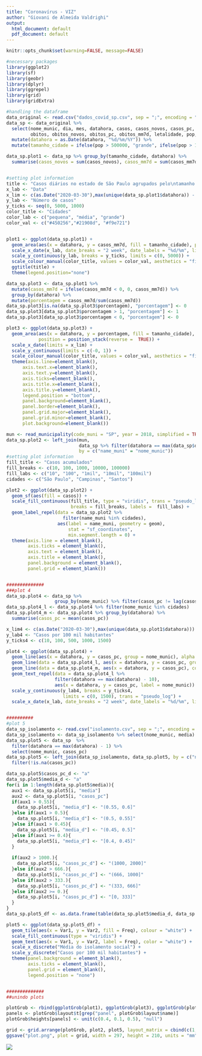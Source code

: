 ```yaml
---
title: "Coronavírus - VIZ"
author: "Giovani de Almeida Valdrighi"
output:
  html_document: default
  pdf_document: default
---
```


```r
knitr::opts_chunk$set(warning=FALSE, message=FALSE)
```


```r
#necessary packages
library(ggplot2)
library(sf)
library(geobr)
library(dplyr)
library(ggrepel)
library(grid)
library(gridExtra)
```

```r
#handling the dataframe
data_original <- read.csv("dados_covid_sp.csv", sep = ";", encoding = "UTF-8")
data_sp <- data_original %>%
  select(nome_munic, dia, mes, datahora, casos, casos_novos, casos_pc, casos_mm7d, 
         obitos, obitos_novos, obitos_pc, obitos_mm7d, letalidade, pop, pop_60, semana_epidem) %>%
  mutate(datahora = as.Date(datahora, "%d/%m/%Y")) %>%
  mutate(tamanho_cidade = ifelse(pop > 500000, "grande", ifelse(pop > 100000, "média", "pequena")))

data_sp.plot1 <- data_sp %>% group_by(tamanho_cidade, datahora) %>%
  summarise(casos_novos = sum(casos_novos), casos_mm7d = sum(casos_mm7d))


#setting plot information
title <- "Casos diários no estado de São Paulo agrupados pelo\ntamanho das cidades (pop.)"
x_lab <- "Data"
x_lim <- c(as.Date("2020-03-30"),max(unique(data_sp.plot1$datahora)) - 7)
y_lab <- "Número de casos"
y_ticks <- seq(0, 5000, 1000)
color_title <- "Cidades"
color_lab <- c("pequena", "média", "grande")
color_val <- c("#450256","#21908d", "#f9e721")


plot1 <- ggplot(data_sp.plot1) +
  geom_area(aes(x = datahora, y = casos_mm7d, fill = tamanho_cidade), position = position_stack(reverse = TRUE)) +
  scale_x_date(x_lab, date_breaks = "2 week", date_labels = "%d/%m", limits = x_lim) +
  scale_y_continuous(y_lab, breaks = y_ticks, limits = c(0, 5000)) +
  scale_colour_manual(color_title, values = color_val, aesthetics = "fill") +
  ggtitle(title) +
  theme(legend.position="none")

data_sp.plot3 <- data_sp.plot1 %>% 
  mutate(casos_mm7d = ifelse(casos_mm7d < 0, 0, casos_mm7d)) %>%
  group_by(datahora) %>% 
  mutate(porcentagem = casos_mm7d/sum(casos_mm7d))
data_sp.plot3[is.na(data_sp.plot3$porcentagem), "porcentagem"] <- 0
data_sp.plot3[data_sp.plot3$porcentagem > 1, "porcentagem"] <- 1
data_sp.plot3[data_sp.plot3$porcentagem < 0, "porcentagem"] <- 0

plot3 <- ggplot(data_sp.plot3) +
  geom_area(aes(x = datahora, y = porcentagem, fill = tamanho_cidade), 
            position = position_stack(reverse =  TRUE)) +
  scale_x_date(limits = x_lim) +
  scale_y_continuous(limits = c(-0, 1)) +
  scale_colour_manual(color_title, values = color_val, aesthetics = "fill") +
  theme(axis.line=element_blank(),
      axis.text.x=element_blank(),
      axis.text.y=element_blank(),
      axis.ticks=element_blank(),
      axis.title.x=element_blank(),
      axis.title.y=element_blank(),
      legend.position = "bottom",
      panel.background=element_blank(),
      panel.border=element_blank(),
      panel.grid.major=element_blank(),
      panel.grid.minor=element_blank(),
      plot.background=element_blank())

mun <- read_municipality(code_muni = "SP", year = 2018, simplified = TRUE)
data_sp.plot2 <- left_join(mun, 
                           data_sp %>% filter(datahora == max(data_sp$datahora)), 
                           by = c("name_muni" = "nome_munic"))
#setting plot information
fill_title <- "Casos acumulados"
fill_breaks <- c(10, 100, 1000, 10000, 100000)
fill_labs <- c("10", "100", "1mil", "10mil", "100mil")
cidades <- c("São Paulo", "Campinas", "Santos")

plot2 <- ggplot(data_sp.plot2) +
  geom_sf(aes(fill = casos)) +
  scale_fill_continuous(fill_title, type = "viridis", trans = "pseudo_log",
                        breaks = fill_breaks, labels =  fill_labs) +
  geom_label_repel(data = data_sp.plot2 %>% 
                     filter(name_muni %in% cidades), 
                   aes(label = name_muni, geometry = geom),
                       stat = "sf_coordinates",
                       min.segment.length = 0) +
  theme(axis.line = element_blank(),
        axis.ticks = element_blank(),
        axis.text = element_blank(),
        axis.title = element_blank(),
        panel.background = element_blank(),
        panel.grid = element_blank())


##############
###plot 4
data_sp.plot4 <- data_sp %>%
                  group_by(nome_munic) %>% filter(casos_pc != lag(casos_pc))
data_sp.plot4_l <- data_sp.plot4 %>% filter(nome_munic %in% cidades)
data_sp.plot4_m <- data_sp.plot4 %>% group_by(datahora) %>%
  summarise(casos_pc = mean(casos_pc))

x_lim4 <- c(as.Date("2020-03-30"),max(unique(data_sp.plot1$datahora)))
y_lab4 <- "Casos por 100 mil habitantes"
y_ticks4 <- c(10, 100, 500, 1000, 1500)

plot4 <- ggplot(data_sp.plot4) +
  geom_line(aes(x = datahora, y = casos_pc, group = nome_munic), alpha = 0.05) +
  geom_line(data = data_sp.plot4_l, aes(x = datahora, y = casos_pc, group = nome_munic), color = "#450256") +
  geom_line(data = data_sp.plot4_m, aes(x = datahora, y = casos_pc), color =  "#f9e721", size = 1) +
  geom_text_repel(data = data_sp.plot4_l %>%
                  filter(datahora == max(datahora) - 10), 
                  aes(x = datahora, y = casos_pc, label = nome_munic)) +
  scale_y_continuous(y_lab4, breaks = y_ticks4, 
                     limits = c(0, 1500), trans = "pseudo_log") +
  scale_x_date(x_lab, date_breaks = "2 week", date_labels = "%d/%m", limits = x_lim4)


##########
#plot 5
data_sp_isolamento <- read.csv("isolamento.csv", sep = ";", encoding = "UTF-8")
data_sp_isolamento <- data_sp_isolamento %>% select(nome_munic, media)
data_sp.plot5 <- data_sp  %>%
  filter(datahora == max(datahora) - 1) %>% 
  select(nome_munic, casos_pc) 
data_sp.plot5 <- left_join(data_sp_isolamento, data_sp.plot5, by = c("nome_munic" = "nome_munic")) %>%
  filter(!is.na(casos_pc))

data_sp.plot5$casos_pc_d <- "a"
data_sp.plot5$media_d <- "a"
for(i in 1:length(data_sp.plot5$media)){
  aux1 <- data_sp.plot5[i, "media"]
  aux2 <- data_sp.plot5[i, "casos_pc"]
  if(aux1 > 0.55){
    data_sp.plot5[i, "media_d"] <- "(0.55, 0.6]"
  }else if(aux1 > 0.5){
    data_sp.plot5[i, "media_d"] <- "(0.5, 0.55]"
  }else if(aux1 > 0.45){
    data_sp.plot5[i, "media_d"] <- "(0.45, 0.5]"
  }else if(aux1 >= 0.4){
    data_sp.plot5[i, "media_d"] <- "[0.4, 0.45]"
  }
  
  if(aux2 > 1000.){
    data_sp.plot5[i, "casos_pc_d"] <- "(1000, 2000]"
  }else if(aux2 > 666.){
    data_sp.plot5[i, "casos_pc_d"] <- "(666, 1000]"
  }else if(aux2 > 333.){
    data_sp.plot5[i, "casos_pc_d"] <- "(333, 666]"
  }else if(aux2 >= 0.){
    data_sp.plot5[i, "casos_pc_d"] <- "[0, 333]"
  }
}
data_sp.plot5_df <- as.data.frame(table(data_sp.plot5$media_d, data_sp.plot5$casos_pc_d))

plot5 <- ggplot(data_sp.plot5_df) +
  geom_tile(aes(x = Var1, y = Var2, fill = Freq), colour = "white") +
  scale_fill_continuous(type = "viridis") +
  geom_text(aes(x = Var1, y = Var2, label = Freq), color = "white") +
  scale_x_discrete("Média do isolamento social") +
  scale_y_discrete("Casos por 100 mil habitantes") +
  theme(panel.background = element_blank(),
        axis.ticks = element_blank(),
        panel.grid = element_blank(),
        legend.position = "none")


##############
##unindo plots

plotGrob <- rbind(ggplotGrob(plot1), ggplotGrob(plot3), ggplotGrob(plot4))
panels <- plotGrob$layout$t[grep("panel", plotGrob$layout$name)]
plotGrob$heights[panels] <- unit(c(0.4, 0.1, 0.5), "null")

grid <- grid.arrange(plotGrob, plot2, plot5, layout_matrix = cbind(c(1, 1), c(2, 3)))
ggsave("plot.png", plot = grid, width = 297, height = 210, units = "mm")

```
<img src = "plot.png"></img>

